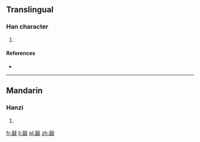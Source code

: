 ==Translingual==

===Han character===
{{Han char|rn=66|rad=攴|as=12|sn=16|four=4164<sub>7</sub>|canj=土口卜水 (GRYE)}}

# {{defn|Han|sort=攴12}}

====References====
* {{Han ref|kx=0475.120|dkj=13375|dj=0830.080|hdz=21476.050|uh=657C|ud=25980|bh=E9B1|bd=59825}}

----

==Mandarin==

===Hanzi===
{{cmn-hanzi|pin=[[xǐ]] ([[xi3]])|wg=hsi<sup>3</sup>}}

# {{defn|lang=cmn|sort=攴12}}

[[fr:敼]]
[[li:敼]]
[[pl:敼]]
[[zh:敼]]